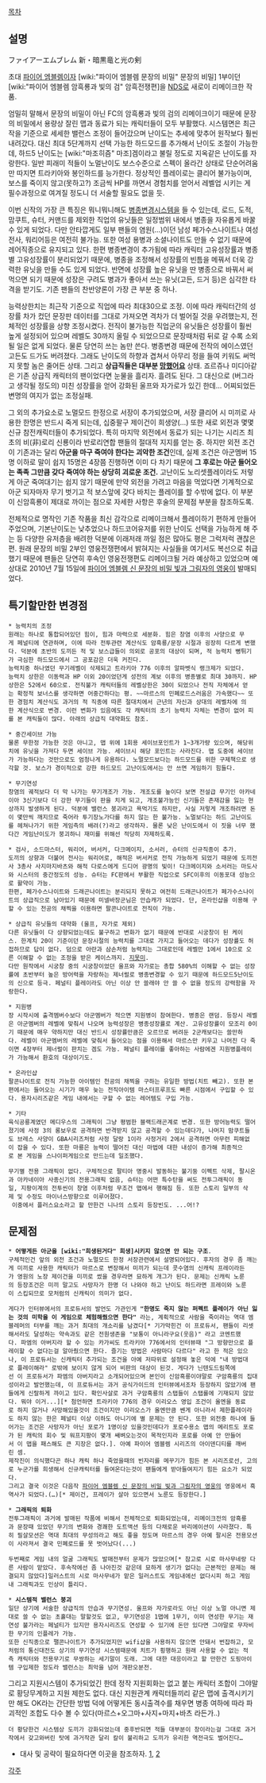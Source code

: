 [[목차]]

== 설명 ==
ファイアーエムブレム 新・暗黒竜と光の剣

초대 [[파이어 엠블렘]]이자 [wiki:"파이어 엠블렘 문장의 비밀" 문장의 비밀] 1부이던 [wiki:"파이어 엠블렘 암흑룡과 빛의 검" 암흑전쟁편]을 [[NDS]]로 새로이 리메이크한 작품.

엄밀히 말해서 문장의 비밀이 아닌 FC의 암흑룡과 빛의 검의 리메이크이기 때문에 문장의 비밀에서 용량상 잘린 맵과 동료가 되는 캐릭터들이 모두 부활했다. 시스템면은 최근작을 기준으로 세세한 밸런스 조정이 들어갔으며 난이도는 추세에 맞추어 원작보다 훨씬 내려갔다. 대신 최대 5단계까지 선택 가능한 하드모드를 추가해서 난이도 조절이 가능한데, 하드5 난이도는 [wiki:"마조히즘" 마조]겜이라고 불릴 정도로 지옥같은 난이도를 자랑한다. 일반 피래미 적들이 노멀난이도 보스수준으로 스펙이 올라간 상태로 단순어려움만 따지면 트라키아와 봉인하드를 능가한다. 정상적인 플레이로는 클리어 불가능이며, 보스를 죽이지 않고(못하고?) 조금씩 HP를 까면서 경험치를 얻어서 레벨업 시키는 게 필수과정으로 여겨질 정도니 더 서술할 필요도 없을 듯.

이번 신작의 가장 큰 특징은 뭐니뭐니해도 [[병종변경]]시스템을 들 수 있는데, 로드, 도적, 맘쿠트, 슈터, 커맨드를 제외한 직업의 유닛들은 일정범위 내에서 병종을 자유롭게 바꿀 수 있게 되었다. 다만 안타깝게도 일부 팬들의 염원(…)이던 남성 페가수스나이트나 여성 전사, 워리어등은 여전히 불가능. 또한 여성 용병과 소셜나이트도 만들 수 없기 때문에 레어직종으로 유지되고 있다.
한편 병종변경이 추가됨에 따라 캐릭터 고유성장률과 병종별 고유성장률이 분리되었기 때문에, 병종을 조정해서 성장률의 빈틈을 메꿔서 더욱 강력한 유닛을 만들 수도 있게 되었다. 반면에 성장률 높은 유닛을 딴 병종으로 바꿔서 써먹으면 되기 때문에 성장은 구려도 병과가 좋아서 쓰는 유닛(고든, 드거 등)은 심각한 타격을 받기도. 기존 팬들의 찬반양론이 가장 큰 부분 중 하나.

능력상한치는 최근작 기준으로 직업에 따라 최대30으로 조정. 이에 따라 캐릭터간의 성장률 차가 컸던 문장판 데이터를 그대로 가져오면 격차가 더 벌어질 것을 우려했는지, 전체적인 성장률을 상향 조정시켰다. 전직이 불가능한 직업군의 유닛들은 성장률이 훨씬 높게 설정되어 있으며 레벨도 30까지 올릴 수 되었으므로 문장때처럼 뒤로 갈 수록 소외될 일은 없게 되었다. 물론 당연히 쓰는 놈만 쓴다. 병종변경 때문에 전작의 에이스였던 고든도 드가도 버려졌다. 그래도 난이도의 하향과 겹쳐서 아무리 정을 들여 키워도 써먹지 못할 놈은 줄어든 상태. 
그리고 '''상급직들은 대부분 [[망했어요]]''' 상태. 죠르쥬나 미디아같은 기존 상급직 캐릭터의 팬이었다면 눈물을 흘리자. 흘려도 된다. 그 대신으로 (버그라고 생각될 정도의) 미친 성장률을 얻어 강화된 울프와 자가로가 있긴 한데… 어찌되었든 변명의 여지가 없는 조정실패.

그 외의 추가요소로 노멀모드 한정으로 서장이 추가되었으며, 서장 클리어 시 미끼로 사용한 한명은 반드시 죽게 되는데, 십중팔구 제이건이 희생양(…) 또한 새로 외전과 몇몇 신규 참전캐릭터들이 추가되었다. 특히 마지막 외전에서 동료가 되는 나기는 시리즈 최초의 비(非)로리 신룡이라 반로리연합 팬들의 절대적 지지를 얻는 중.
하지만 외전 조건이 기존과는 달리 '''아군을 마구 죽여야 한다는 괴악한 조건'''인데, 실제 조건은 아군멤버 15명 이하로 말이 쉽지 15명은 4장쯤 진행하면 이미 다 차기 때문에 '''그 후로는 아군 들어오는 족족 그만큼 갖다 죽여야 하는 상당히 괴로운 조건.''' 고난이도 노리셋플레이라도 저렇게 아군 죽여대기는 쉽지 않기 때문에 만약 외전을 가려고 마음을 먹었다면 기계적으로 아군 되자마자 무기 벗기고 적 보스앞에 갖다 바치는 플레이를 할 수밖에 없다. 이 부분이 신암흑룡이 제대로 까이는 점으로 자세한 사항은 후술의 문제점 부분을 참조하도록.

전체적으로 명작인 기존 작품을 최신 감각으로 리메이크해서 플레이하기 편하게 만들어 주었으며, 기본난이도는 낮추었으나 하드코어유저를 위한 난이도 선택을 가능하게 해 주는 등 다양한 유저층을 배려한 덕분에 이래저래 까일 점은 많아도 평은 그럭저럭 괜찮은 편. 원래 문장의 비밀 2부인 영웅전쟁편에서 밝혀지는 사실들을 여기서도 복선으로 취급했기 때문에 팬들은 당연히 후속인 영웅전쟁편도 리메이크될 거라 예상하고 있었으며 예상대로 2010년 7월 15일에 [[파이어 엠블렘 신 문장의 비밀 빛과 그림자의 영웅]]이 발매되었다.


== 특기할만한 변경점 ==
 * 능력치의 조정
 원래는 하나로 통합되어있던 힘이, 힘과 마력으로 세분화. 힘은 창염 이후의 사양으로 무게 페널티에 연관하며, 이에 따라 전투관련 계산식도 암흑룡/문장 시절과 굉장히 다르게 변했다. 덕분에 초반의 도끼든 적 및 보스급들이 의외로 공포의 대상이 되며, 적 능력치 뻥튀기가 극심한 하드모드에서 그 공포감은 더욱 커진다.
 능력치중 하나였던 무기레벨이 삭제되고 트라키아 776 이후의 알파벳식 랭크제가 되었다.
 능력치 상한은 이동력과 HP 이외 20이었던게 성전의 계보 이후의 병종별로 최대 30까지. HP상한은 52에서 60으로. 전직불가 캐릭터들의 레벨상한은 30이 되었으나 전직 자체에서 얻는 확정적 보너스를 생각하면 어중간하다는 평. ~~마르스의 민폐로드스러움은 가속했다~~ 또한 경험치 계산식도 과거의 적 직종에 따른 절대치에서 근년의 자신과 상대의 레벨차에 의한 계산식으로 변경. 이런 변화가 있음에도 각 캐릭터의 초기 능력치 자체는 변경이 없어 피를 본 캐릭들이 많다. 아래의 상급직 대약화도 참조.

 * 중간세이브 가능
 물론 무한정 가능한 것은 아니고, 맵 위에 1회용 세이브포인트가 1~3개가량 있으며, 해당위치에 유닛을 가져다 두면 세이브 가능. 세이브시 해당 포인트는 사라진다. 맵 도중에 세이브가 가능하다는 것만으로도 엄청나게 유용하다. 노멀모드보다는 하드모드를 위한 구제책으로 생각할 것. 보스가 경이적으로 강한 하드모드 고난이도에서는 안 쓰면 게임하기 힘들다.

 * 무기연성
 창염의 궤적보다 더 막 나가는 무기개조가 가능. 개조도를 높이다 보면 전설급 무기인 아카네이아 3신기보다 더 강한 무기들이 판을 치게 되고, 개조불가능인 신기들은 존재감을 잃는 현상까지 발생하게 된다. 덕분에 밸런스 붕괴라고 욕먹기도 하지만, 사실 저렇게 개조하려면 돈이 몇만씩 깨지므로 죽어라 투기장노가다를 하지 않는 한 불가능. 노멀보다는 하드 고난이도를 헤쳐나가기 위한 게임측의 배려(?)라고 생각하자. 물론 낮은 난이도에서 이 짓을 너무 했다간 게임난이도가 붕괴하니 재미를 위해선 적당히 자제하도록.

 * 검사, 소드마스터, 워리어, 버서커, 다크메이지, 소서러, 슈터의 신규직종이 추가.
 도끼의 상향과 더불어 전사는 워리어로, 해적은 버서커로 전직 가능하게 되었기 때문에 도끼전사 3총사 사지마지바츠와 해적 다로스에게 드디어 광명의 빛이! 다크메이지와 소서러는 마도사와 시스터의 중간정도의 성능. 슈터는 FC판에서 부활한 직업으로 SFC이후의 이동포대 성능으로 활약이 가능.
 한편, 페가수스나이트와 드래곤나이트는 분리되지 못하고 여전히 드래곤나이트가 페가수스나이트의 상급직으로 남아있기 때문에 미넬바장군님은 안습캐가 되었다. 단, 온라인샵을 이용해 구할 수 있는 천공의 채찍을 이용하면 팔콘나이트로 전직이 가능.

 * 상급직 유닛들의 대약화 (울프, 자가로 제외)
 다른 유닛들이 다 상향되었는데도 불구하고 변화가 없기 때문에 반대로 시궁창이 된 케이스. 한계치 20이 기준이던 문장시절의 능력치를 그대로 가지고 들어오는 데다가 성장률도 허접하므로 답이 없다. 덤으로 아란과 삼손처럼 능력치는 그대로인데 레벨만 1에서 10으로 오른 이해할 수 없는 조정을 받은 케이스까지. [[지못미]].
 다만 원작에서 시궁창 중의 시궁창이었던 울프와 자가로는 총합 580%의 이해할 수 없는 성장률에 초반부터 높은 방어력을 자랑하는 제너럴로 병종변경할 수 있기 때문에 하드모드5난이도의 신으로 등극. 페널티 플레이라도 아닌 이상 안 쓸래야 안 쓸 수 없을 정도의 강력함을 자랑한다.

 * 지원병
 장 시작시에 출격멤버수보다 아군멤버가 적으면 지원병이 참여한다. 병종은 랜덤. 등장시 레벨은 아군멤버의 레벨에 맞춰서 나오며 능력성장은 병종성장률로 계산. 고유성장률이 모조리 0이기 때문에 매우 약하지만 대신 반드시 성장률만큼은 오르므로 버려둔 2군캐보다는 쓸만하다. 레벨이 아군멤버의 레벨에 맞춰서 들어오는 점을 이용해서 마르스만 키우고 나머진 다 죽이면 4장부터 제너럴이 판치는 겜도 가능. 페널티 플레이를 좋아하는 사람에겐 지원병플레이가 가능해서 환호의 대상이기도. 

 * 온라인샵
 팔콘나이트로 전직 가능한 아이템인 천공의 채찍을 구하는 유일한 방법(치트 빼고). 또한 본편에서는 들어오는 시기가 매우 늦는 전직아이템 마스터프루프도 빠른 시점에서 구입할 수 있다. 용자시리즈같은 게임 내에서는 구할 수 없는 레어템도 구입 가능. 

 * 기타
 육식공룡계였던 메디우스의 그래픽이 그냥 평범한 블랙드래곤계로 변경. 또한 방어능력도 떨어졌기에 사정 3의 롱보우로 공격하면 반격받지 않고 공격할 수 있는데다가, 나머지 맘쿠트들도 브레스 사양이 GBA시리즈처럼 사정 달랑 1이라 사정거리 2에서 공격하면 아무런 피해없이 잡을 수 있다. 또한 마룡은 능력이 떨어진 대신 마법에 대한 내성이 증가해 최종적으로 본 게임을 스나이퍼게임으로 만드는데 일조했다.

 무기별 전용 그래픽이 없다. 구체적으로 팔티아 명중시 발동하는 불기둥 이펙트 삭제, 팔시온과 아카네이아 사종신기의 전용그래픽 없음, 슈터는 어떤 특수탄을 써도 전투그래픽이 동일, 지팡이계의 전투씬이 창염 이후처럼 무조건 맵에서 행해짐 등. 또한 스토리 일부의 삭제 및 수정도 마이너스방향으로 이루어졌다.
  이중에서 플러스요소라고 할 만한건 니나의 스토리 등장빈도. ...어!? 

== 문제점 ==
 * '''어떻게든 아군을 [wiki:"희생된거다" 희생]시키지 않으면 안 되는 구조'''.
 구체적인건 앞의 외전 조건과 노멀모드 한정 서장관련에서 설명되어있다. 후자의 경우 좀 깨는게 미끼로 사용한 캐릭터가 마르스로 변장해서 미끼가 되는데 콧수염의 신캐릭 프레이라든가 영원의 노장 제이건을 미끼로 썼을 경우라면 묘하게 개그가 된다. 문제는 신캐릭 노룬의 등장조건은 미끼 말고도 사망자가 한명 더 나와야 하고 난이도 하드라면 프레이와 노룬이 스킵되므로 모처럼의 신캐릭이 의미가 없다.

 게다가 인터뷰에서의 프로듀서의 발언도 가관인게 '''"한명도 죽지 않는 퍼펙트 플레이가 아닌 잃는 것의 미학을 이 게임으로 체험해줬으면 한다"''' 라는, 계획적으로 사람을 죽이라는 역대 엠블레머의 터부를 깨는 과거 최대의 개소리를 남겼다[* 기가막힌건 이 프로듀서, 팬들이 리셋해서라도 달성하는 약속과도 같은 전원생존을 "보통이 아니라구요(웃음)" 라고 코멘트했다. 파엠의 아버지라 할 수 있는 카가씨도 트라키아 776에서의 인터뷰때 "그 방향만으로 플레이할 수 없다는걸 알아줬으면 한다. 즐기는 방법은 사람마다 다르다" 라고 한 적은 있으나, 이 프로듀서는 신캐릭터 추가되는 조건을 아예 저따위로 설정해 놓은 덕에 "내 방법대로 플레이해라" 로밖에 보이지 않게 되어 비판의 대상이 된것. 게다가 닌텐도드림쪽에선 이 프로듀서가 파엠의 아버지라고 소개되어있으며 본인이 신암흑룡이야말로 구암흑룡의 집대성이라고 발언했는데, 이 프로듀서는 과거 공식가이드의 인터뷰에서조차 등장하지 않았기에 팬들에게 신랄하게 까이고 있다. 확인사살로 과거 구암흑룡의 스탭들이 스탭롤에 기재되지 않았다. 뭐야 이거...][* 첨언하면 트라키아 776의 경우 이리오스 영입 조건이 올엔을 동료로 하지 않거나 사망해있을것이 조건이지만 이리오스가 올엔만큼 쎈게 아니라서 제한플레이라도 하지 않는 한은 페널티 이상 이하도 아니기에 별 문제는 안 된다. 또한 외전중 하나에 들어가는 조건은 사망자가 아닌 포로가 1명이상 있을것인데다가 포로수용소 맵의 메리트도 포로가 된 캐릭의 회수 및 워프지팡이 몇개 쌔벼오는것이 목적인지라 포로를 아예 안 만들어서 이 맵을 패스해도 큰 지장은 없다.]. 아예 파이어 엠블렘 시리즈의 아이덴디티를 깨버린 셈.
 제작진이 의식했다곤 하나 캐릭 하나 죽었을때의 빈자리를 메꾸기가 힘든 본 시리즈로선, 고의로 누군가를 희생해서 신규캐릭터를 들여온다는것이 팬들에게 받아들여지기 힘든 요소가 되었다.
 그리고 결국 이것은 다음작 [[파이어 엠블렘 신 문장의 비밀 빛과 그림자의 영웅]]의 영웅에서 흑역사가 되었다.(…)[* 제이건, 프레이가 살아 있으면서 노룬도 등장한다.]

 * '''그래픽의 퇴화'''
 전투그래픽이 과거에 발매된 작품에 비해서 전체적으로 퇴화되었는데, 리메이크전의 암흑룡과 문장때 있었던 무기의 변화와 경쾌한 도트액션 등의 다채로운 바리에이션이 사라졌다. 특히 필살모션은 역대 최대의 무성의라고 해도 좋을 정도며 마르스의 경우 아예 팔시온 전용모션이 사라져서 결국 민폐로드를 못 벗어났다(...)

 두번째로 게임 내의 얼굴 그래픽도 발매전부터 문제가 많았으며[* 참고로 시로 마사무네랑 다른 사람이 맡았다. 후속작에선 좀 나아진것 같은데 묘하게 생기가 없다는 근본적인 문제는 해결되지 않았다]일러스트의 시로 마사무네가 맡은 일러스트도 게임내에선 없다시피 하고 게임내 그래픽과도 인상이 틀리다.

 * '''시스템적 밸런스 붕괴'''
 일단 상기에 서술한 상급직의 안습과 무기연성. 울프와 자가로라도 아닌 이상 노멀 아니면 제대로 쓸 수 없는 초홀대는 말할것도 없고, 무기연성은 1맵에 1무기, 이미 연성한 무기는 재연성 불가라는 페널티가 있지만 용자시리즈도 연성할 수 있기에 돈만 있다면 그야말로 무자비한 무기의 인플레가 가능.
 또한 신직종으로 팰콘나이트가 추가되었지만 wifi샵을 사용하지 않으면 안돼서 번잡하고, 모처럼의 통신대전도 상기의 무기연성 시스템때문에 치트가 횡행하고 원래 사용할 수 없는 적측 캐릭터와 전용무기로 무쌍하는 세기말이 도래. 그에 대한 대응이라고 할 만한건 도핑아이템 구입제한 정도라 밸런스는 최악을 넘어 개판오분전.
그리고 지원시스템이 추가되었긴 한데 정작 지원회화는 없고 붙는 캐릭터 조합이 그야말로 황당무계하고 지원 제한도 없다. 대신 지원관계 캐릭터들끼리 같은 맵에 출격시키기만 해도 OK라는 간단한 방법 덕에 어떻게든 동시출격수를 채우면 병종 여하에 따라 파괴적인 조합도 다수 볼 수 있다(마르스+오그마+사지+마지+바츠 라든가..)
 더 황당한건 시스템상 도끼가 강화되었는데 중후반되면 적들 대부분이 창이라는걸 그대로 과거작에서 갖고와버린 탓에 과거작관 달리 칼이 불리하고 도끼가 유리한 역전극도 벌어진다…


* 대사 및 공략이 필요하다면 이곳을 참조하자. [http://migame.tv/section/video/view.asp?pg=1&bt=C&ct=NDS&ttl=1996&bd=76&msg=208664], [http://cafe.daum.net/fireemblem]

[[각주]]
